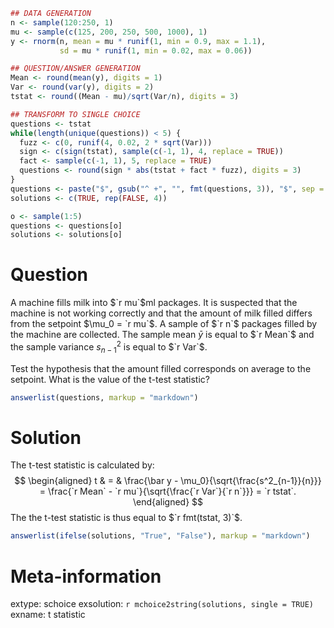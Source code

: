 ```r
## DATA GENERATION
n <- sample(120:250, 1)
mu <- sample(c(125, 200, 250, 500, 1000), 1)
y <- rnorm(n, mean = mu * runif(1, min = 0.9, max = 1.1), 
           sd = mu * runif(1, min = 0.02, max = 0.06))

## QUESTION/ANSWER GENERATION
Mean <- round(mean(y), digits = 1)
Var <- round(var(y), digits = 2)
tstat <- round((Mean - mu)/sqrt(Var/n), digits = 3)

## TRANSFORM TO SINGLE CHOICE
questions <- tstat
while(length(unique(questions)) < 5) {
  fuzz <- c(0, runif(4, 0.02, 2 * sqrt(Var)))
  sign <- c(sign(tstat), sample(c(-1, 1), 4, replace = TRUE))
  fact <- sample(c(-1, 1), 5, replace = TRUE)
  questions <- round(sign * abs(tstat + fact * fuzz), digits = 3)
}
questions <- paste("$", gsub("^ +", "", fmt(questions, 3)), "$", sep = "")
solutions <- c(TRUE, rep(FALSE, 4))

o <- sample(1:5)
questions <- questions[o]
solutions <- solutions[o]
```

Question
========
A machine fills milk into $`r mu`$ml packages. It is suspected that the 
machine is not working correctly and that the amount of milk filled differs 
from the setpoint $\mu_0 = `r mu`$. A sample of $`r n`$ packages 
filled by the machine are collected. The sample mean $\bar{y}$ is equal to 
$`r Mean`$ and the sample variance $s^2_{n-1}$ is equal to 
$`r Var`$.

Test the hypothesis that the amount filled corresponds on average to the 
setpoint. What is the value of the t-test statistic?

```r
answerlist(questions, markup = "markdown")
```

Solution
========
The t-test statistic is calculated by:
$$
\begin{aligned}
  t & = & \frac{\bar y - \mu_0}{\sqrt{\frac{s^2_{n-1}}{n}}}
  = \frac{`r Mean` - `r mu`}{\sqrt{\frac{`r Var`}{`r n`}}}
  = `r tstat`.
\end{aligned}
$$
The the t-test statistic is thus equal to
$`r fmt(tstat, 3)`$.

```r
answerlist(ifelse(solutions, "True", "False"), markup = "markdown")
```

Meta-information
================
extype: schoice
exsolution: `r mchoice2string(solutions, single = TRUE)`
exname: t statistic
